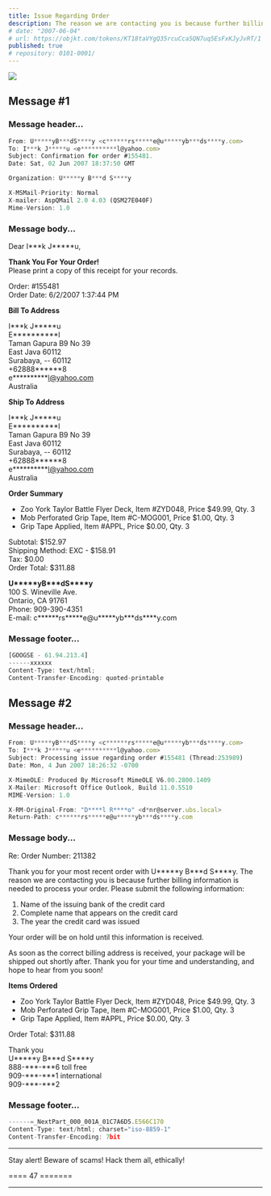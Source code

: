 ```yaml
---
title: Issue Regarding Order
description: The reason we are contacting you is because further billing information is needed to process your order.
# date: "2007-06-04"
# url: https://objkt.com/tokens/KT18taVYgQ35rcuCca5QN7uq5EsFxKJyJvRT/1
published: true
# repository: 0101-0001/
---
```


[![](/images/0101/0000.gif)](/images/0101/0000.gif)

## Message \#1

### Message header...

```ts
From: U*****yB***dS****y <c******rs*****e@u*****yb***ds****y.com>
To: I***k J*****u <e**********l@yahoo.com>
Subject: Confirmation for order #155481.
Date: Sat, 02 Jun 2007 18:37:50 GMT

Organization: U*****y B***d S****y

X-MSMail-Priority: Normal
X-mailer: AspQMail 2.0 4.03 (QSM27E040F)
Mime-Version: 1.0
```

### Message body...

Dear I\*\*\*k J\*\*\*\*\*u,

**Thank You For Your Order!**\
Please print a copy of this receipt for your records.

Order: \#155481\
Order Date\: 6\/2\/2007 1\:37\:44 PM

**Bill To Address**

I\*\*\*k J\*\*\*\*\*u\
E\*\*\*\*\*\*\*\*\*\*l\
Taman Gapura B9 No 39\
East Java 60112\
Surabaya, -- 60112\
+62888\*\*\*\*\*\*8\
e\*\*\*\*\*\*\*\*\*\*l@yahoo.com\
Australia

**Ship To Address**

I\*\*\*k J\*\*\*\*\*u\
E\*\*\*\*\*\*\*\*\*\*l\
Taman Gapura B9 No 39\
East Java 60112\
Surabaya, -- 60112\
+62888\*\*\*\*\*\*8\
e\*\*\*\*\*\*\*\*\*\*l@yahoo.com\
Australia

**Order Summary**

- Zoo York Taylor Battle Flyer Deck, Item \#ZYD048, Price $49.99, Qty. 3
- Mob Perforated Grip Tape, Item \#C-MOG001, Price $1.00, Qty. 3
- Grip Tape Applied, Item \#APPL, Price $0.00, Qty. 3

Subtotal\: $152.97\
Shipping Method\: EXC - $158.91\
Tax\: $0.00\
Order Total\: $311.88

**U\*\*\*\*\*yB\*\*\*dS\*\*\*\*y**\
100 S. Wineville Ave.\
Ontario, CA 91761\
Phone\: 909-390-4351\
E-mail\: c\*\*\*\*\*\*rs\*\*\*\*\*e@u\*\*\*\*\*yb\*\*\*ds\*\*\*\*y.com

### Message footer...

```ts
[GOOGSE - 61.94.213.4]
------xxxxxx
Content-Type: text/html;
Content-Transfer-Encoding: quoted-printable
```

## Message \#2

### Message header...

```ts
From: U*****yB***dS****y <c******rs*****e@u*****yb***ds****y.com>
To: I***k J*****u <e**********l@yahoo.com>
Subject: Processing issue regarding order #155481 (Thread:253989)
Date: Mon, 4 Jun 2007 18:26:32 -0700

X-MimeOLE: Produced By Microsoft MimeOLE V6.00.2800.1409
X-Mailer: Microsoft Office Outlook, Build 11.0.5510
MIME-Version: 1.0

X-RM-Original-From: "D****l R****o" <d*nr@server.ubs.local>
Return-Path: c******rs*****e@u*****yb***ds****y.com
```

### Message body...

Re\: Order Number\: 211382

Thank you for your most recent order with U\*\*\*\*\*y B\*\*\*d S\*\*\*\*y. The reason we are contacting you is because further billing information is needed to process your order. Please submit the following information\:

1. Name of the issuing bank of the credit card
2. Complete name that appears on the credit card
3. The year the credit card was issued

Your order will be on hold until this information is received.

As soon as the correct billing address is received, your package will be shipped out shortly after. Thank you for your time and understanding, and hope to hear from you soon!

**Items Ordered**

- Zoo York Taylor Battle Flyer Deck, Item \#ZYD048, Price $49.99, Qty. 3
- Mob Perforated Grip Tape, Item \#C-MOG001, Price $1.00, Qty. 3
- Grip Tape Applied, Item \#APPL, Price $0.00, Qty. 3

Order Total\: $311.88

Thank you\
U\*\*\*\*\*y B\*\*\*d S\*\*\*\*y\
888-\*\*\*-\*\*\*6 toll free\
909-\*\*\*-\*\*\*1 international\
909-\*\*\*-\*\*\*2

### Message footer...

```ts
------=_NextPart_000_001A_01C7A6D5.E566C170
Content-Type: text/html; charset="iso-8859-1"
Content-Transfer-Encoding: 7bit
```

---

Stay alert! Beware of scams! Hack them all, ethically!

==== 47 =======

---